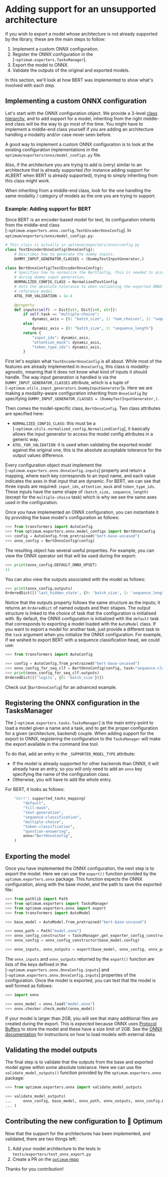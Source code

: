 <!--Copyright 2022 The HuggingFace Team. All rights reserved.

Licensed under the Apache License, Version 2.0 (the "License"); you may not use this file except in compliance with
the License. You may obtain a copy of the License at

http://www.apache.org/licenses/LICENSE-2.0

Unless required by applicable law or agreed to in writing, software distributed under the License is distributed on
an "AS IS" BASIS, WITHOUT WARRANTIES OR CONDITIONS OF ANY KIND, either express or implied. See the License for the
specific language governing permissions and limitations under the License.
-->

# Adding support for an unsupported architecture

If you wish to export a model whose architecture is not already supported by the library, these are the main steps to follow:

1. Implement a custom ONNX configuration.
2. Register the ONNX configuration in the [`~optimum.exporters.TasksManager`].
2. Export the model to ONNX.
3. Validate the outputs of the original and exported models.

In this section, we'll look at how BERT was implemented to show what's involved with each step.

## Implementing a custom ONNX configuration

Let's start with the ONNX configuration object. We provide a 3-level [class hierarchy](/exporters/onnx/package_reference/configuration),
and to add support for a model, inheriting from the right middle-end class will be the way to go most of the time. You might have to
implement a middle-end class yourself if you are adding an architecture handling a modality and/or case never seen before.

<Tip>

A good way to implement a custom ONNX configuration is to look at the existing configuration implementations in the
`optimum/exporters/onnx/model_configs.py` file.

Also, if the architecture you are trying to add is (very) similar to an architecture that is already supported
(for instance adding support for ALBERT when BERT is already supported), trying to simply inheriting from this class
might work.

</Tip>


When inheriting from a middle-end class, look for the one handling the same modality / category of models as the one you
are trying to support.

### Example: Adding support for BERT

Since BERT is an encoder-based model for text, its configuration inherits from the middle-end class [`~optimum.exporters.onnx.config.TextEncoderOnnxConfig`].
In `optimum/exporters/onnx/model_configs.py`:

```python
# This class is actually in optimum/exporters/onnx/config.py
class TextEncoderOnnxConfig(OnnxConfig):
    # Describes how to generate the dummy inputs.
    DUMMY_INPUT_GENERATOR_CLASSES = (DummyTextInputGenerator,)

class BertOnnxConfig(TextEncoderOnnxConfig):
    # Specifies how to normalize the BertConfig, this is needed to access common attributes
    # during dummy input generation.
    NORMALIZED_CONFIG_CLASS = NormalizedTextConfig
    # Sets the absolute tolerance to when validating the exported ONNX model against the
    # reference model.
    ATOL_FOR_VALIDATION = 1e-4

    @property
    def inputs(self) -> Dict[str, Dict[int, str]]:
        if self.task == "multiple-choice":
            dynamic_axis = {0: "batch_size", 1: "num_choices", 2: "sequence_length"}
        else:
            dynamic_axis = {0: "batch_size", 1: "sequence_length"}
        return {
            "input_ids": dynamic_axis,
            "attention_mask": dynamic_axis,
            "token_type_ids": dynamic_axis,
        }
```

First let's explain what `TextEncoderOnnxConfig` is all about. While most of the features are already implemented in `OnnxConfig`,
this class is modality-agnostic, meaning that it does not know what kind of inputs it should handle. The way input generation is
handled is via the `DUMMY_INPUT_GENERATOR_CLASSES` attribute, which is a tuple of [`~optimum.utils.input_generators.DummyInputGenerator`]s.
Here we are making a modality-aware configuration inheriting from `OnnxConfig` by specifying
`DUMMY_INPUT_GENERATOR_CLASSES = (DummyTextInputGenerator,)`.

Then comes the model-specific class, `BertOnnxConfig`. Two class attributes are specified here:
- `NORMALIZED_CONFIG_CLASS`: this must be a [`~optimum.utils.normalized_config.NormalizedConfig`], it basically allows
the input generator to access the model config attributes in a generic way.
- `ATOL_FOR_VALIDATION`: it is used when validating the exported model against the original one, this is the absolute
acceptable tolerance for the output values difference.

Every configuration object must implement the [`~optimum.exporters.onnx.OnnxConfig.inputs`] property and return a mapping, where each key corresponds to an
input name, and each value indicates the axes in that input that are dynamic.
For BERT, we can see that three inputs are required: `input_ids`, `attention_mask` and `token_type_ids`.
These inputs have the same shape of `(batch_size, sequence_length)` (except for the `multiple-choice` task) which is
why we see the same axes used in the configuration.

Once you have implemented an ONNX configuration, you can instantiate it by providing the base model's configuration as follows:

```python
>>> from transformers import AutoConfig
>>> from optimum.exporters.onnx.model_configs import BertOnnxConfig
>>> config = AutoConfig.from_pretrained("bert-base-uncased")
>>> onnx_config = BertOnnxConfig(config)
```

The resulting object has several useful properties. For example, you can view the ONNX
operator set that will be used during the export:

```python
>>> print(onnx_config.DEFAULT_ONNX_OPSET)
11
```

You can also view the outputs associated with the model as follows:

```python
>>> print(onnx_config.outputs)
OrderedDict([('last_hidden_state', {0: 'batch_size', 1: 'sequence_length'})])
```

Notice that the outputs property follows the same structure as the inputs; it returns an
`OrderedDict` of named outputs and their shapes. The output structure is linked to the
choice of task that the configuration is initialised with. By default, the ONNX
configuration is initialized with the `default` task that corresponds to exporting a
model loaded with the `AutoModel` class. If you want to export a model for another task,
just provide a different task to the `task` argument when you initialize the ONNX
configuration. For example, if we wished to export BERT with a sequence
classification head, we could use:

```python
>>> from transformers import AutoConfig

>>> config = AutoConfig.from_pretrained("bert-base-uncased")
>>> onnx_config_for_seq_clf = BertOnnxConfig(config, task="sequence-classification")
>>> print(onnx_config_for_seq_clf.outputs)
OrderedDict([('logits', {0: 'batch_size'})])
```

<Tip>

Check out [`BartOnnxConfig`] for an advanced example.

</Tip>


## Registering the ONNX configuration in the TasksManager

The [`~optimum.exporters.tasks.TasksManager`] is the main entry-point to load a model given a name and a task,
and to get the proper configuration for a given (architecture, backend) couple. When adding support for the export to ONNX,
registering the configuration to the `TasksManager` will make the export available in the command line tool.

To do that, add an entry in the `_SUPPORTED_MODEL_TYPE` attribute:
- If the model is already supported for other backends than ONNX, it will already have an entry, so you will only need to
add an `onnx` key specifying the name of the configuration class.
- Otherwise, you will have to add the whole entry.

For BERT, it looks as follows:

```python
    "bert": supported_tasks_mapping(
        "default",
        "fill-mask",
        "text-generation",
        "sequence-classification",
        "multiple-choice",
        "token-classification",
        "question-answering",
        onnx="BertOnnxConfig",
    )
```

## Exporting the model

Once you have implemented the ONNX configuration, the next step is to export the model.
Here we can use the `export()` function provided by the `optimum.exporters.onnx` package.
This function expects the ONNX configuration, along with the base model, and the path to save the exported file:

```python
>>> from pathlib import Path
>>> from optimum.exporters import TasksManager
>>> from optimum.exporters.onnx import export
>>> from transformers import AutoModel

>>> base_model = AutoModel.from_pretrained("bert-base-uncased")

>>> onnx_path = Path("model.onnx")
>>> onnx_config_constructor = TasksManager.get_exporter_config_constructor("onnx", base_model)
>>> onnx_config = onnx_config_constructor(base_model.config)

>>> onnx_inputs, onnx_outputs = export(base_model, onnx_config, onnx_path, onnx_config.DEFAULT_ONNX_OPSET)
```

The `onnx_inputs` and `onnx_outputs` returned by the `export()` function are lists of the keys defined in the [`~optimum.exporters.onnx.OnnxConfig.inputs`]
and [`~optimum.exporters.onnx.OnnxConfig.inputs`] properties of the configuration. Once the model is exported, you can test that the model is well formed as follows:

```python
>>> import onnx

>>> onnx_model = onnx.load("model.onnx")
>>> onnx.checker.check_model(onnx_model)
```

<Tip>

If your model is larger than 2GB, you will see that many additional files are created during the export. This is
_expected_ because ONNX uses [Protocol Buffers](https://developers.google.com/protocol-buffers/) to store the model
and these have a size limit of 2GB. See the [ONNX documentation](https://github.com/onnx/onnx/blob/master/docs/ExternalData.md)
for instructions on how to load models with external data.

</Tip>

## Validating the model outputs

The final step is to validate that the outputs from the base and exported model agree within some absolute tolerance.
Here we can use the `validate_model_outputs()` function provided by the `optimum.exporters.onnx` package:

```python
>>> from optimum.exporters.onnx import validate_model_outputs

>>> validate_model_outputs(
...     onnx_config, base_model, onnx_path, onnx_outputs, onnx_config.ATOL_FOR_VALIDATION
... )
```

## Contributing the new configuration to 🤗 Optimum

Now that the support for the architectures has been implemented, and validated, there are two things left:
1. Add your model architecture to the tests in `tests/exporters/test_onnx_export.py`
2. Create a PR on the [`optimum` repo](https://github.com/huggingface/optimum)

Thanks for you contribution!
